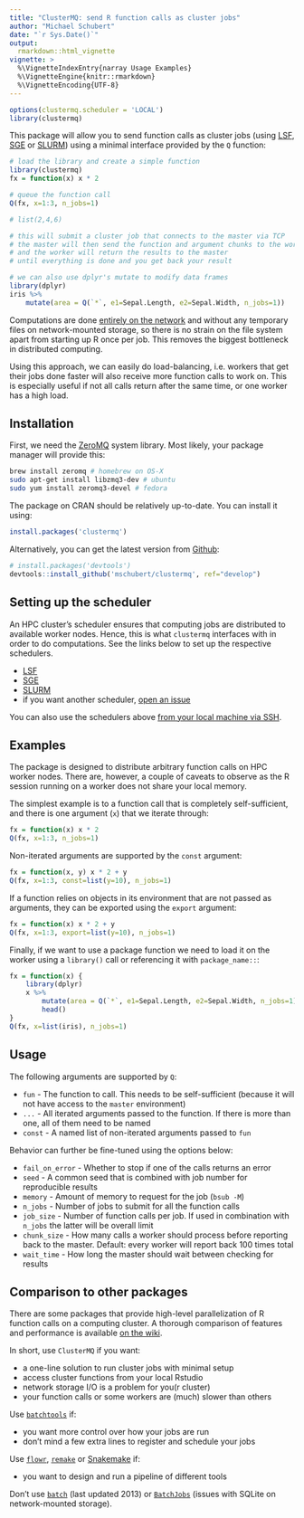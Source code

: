 ```yaml
---
title: "ClusterMQ: send R function calls as cluster jobs"
author: "Michael Schubert"
date: "`r Sys.Date()`"
output:
  rmarkdown::html_vignette
vignette: >
  %\VignetteIndexEntry{narray Usage Examples}
  %\VignetteEngine{knitr::rmarkdown}
  %\VignetteEncoding{UTF-8}
---
```


```r
options(clustermq.scheduler = 'LOCAL')
library(clustermq)
```

This package will allow you to send function calls as cluster jobs (using
[LSF](https://github.com/mschubert/clustermq/wiki/LSF),
[SGE](https://github.com/mschubert/clustermq/wiki/SGE) or
[SLURM](https://github.com/mschubert/clustermq/wiki/SLURM))
using a minimal interface provided by the `Q` function:

```r
# load the library and create a simple function
library(clustermq)
fx = function(x) x * 2

# queue the function call 
Q(fx, x=1:3, n_jobs=1)

# list(2,4,6)

# this will submit a cluster job that connects to the master via TCP
# the master will then send the function and argument chunks to the worker
# and the worker will return the results to the master
# until everything is done and you get back your result

# we can also use dplyr's mutate to modify data frames
library(dplyr)
iris %>%
    mutate(area = Q(`*`, e1=Sepal.Length, e2=Sepal.Width, n_jobs=1))
```

Computations are done [entirely on the
network](https://github.com/armstrtw/rzmq) and without any temporary files on
network-mounted storage, so there is no strain on the file system apart from
starting up R once per job. This removes the biggest bottleneck in distributed
computing.

Using this approach, we can easily do load-balancing, i.e. workers that get
their jobs done faster will also receive more function calls to work on. This
is especially useful if not all calls return after the same time, or one worker
has a high load.

## Installation

First, we need the [ZeroMQ](https://github.com/ropensci/rzmq#installation)
system library. Most likely, your package manager will provide this:

```sh
brew install zeromq # homebrew on OS-X
sudo apt-get install libzmq3-dev # ubuntu
sudo yum install zeromq3-devel # fedora
```

The package on CRAN should be relatively up-to-date. You can install it using:

```r
install.packages('clustermq')
```

Alternatively, you can get the latest version from
[Github](https://github.com/mschubert/clustermq):

```r
# install.packages('devtools')
devtools::install_github('mschubert/clustermq', ref="develop")
```

## Setting up the scheduler

An HPC cluster's scheduler ensures that computing jobs are distributed to
available worker nodes. Hence, this is what `clustermq` interfaces with in
order to do computations. See the links below to set up the respective
schedulers.

* [LSF](https://github.com/mschubert/clustermq/wiki/LSF)
* [SGE](https://github.com/mschubert/clustermq/wiki/SGE)
* [SLURM](https://github.com/mschubert/clustermq/wiki/SLURM)
* if you want another scheduler, [open an issue](https://github.com/mschubert/clustermq/issues/new)

You can also use the schedulers above [from your local machine via SSH](SSH).

## Examples

The package is designed to distribute arbitrary function calls on HPC worker
nodes. There are, however, a couple of caveats to observe as the R session
running on a worker does not share your local memory.

The simplest example is to a function call that is completely self-sufficient,
and there is one argument (`x`) that we iterate through:

```r
fx = function(x) x * 2
Q(fx, x=1:3, n_jobs=1)
```

Non-iterated arguments are supported by the `const` argument:

```r
fx = function(x, y) x * 2 + y
Q(fx, x=1:3, const=list(y=10), n_jobs=1)
```

If a function relies on objects in its environment that are not passed as
arguments, they can be exported using the `export` argument:

```r
fx = function(x) x * 2 + y
Q(fx, x=1:3, export=list(y=10), n_jobs=1)
```

Finally, if we want to use a package function we need to load it on the worker
using a `library()` call or referencing it with `package_name::`:

```r
fx = function(x) {
    library(dplyr)
    x %>%
        mutate(area = Q(`*`, e1=Sepal.Length, e2=Sepal.Width, n_jobs=1)) %>%
        head()
}
Q(fx, x=list(iris), n_jobs=1)
```

## Usage

The following arguments are supported by `Q`:

 * `fun` - The function to call. This needs to be self-sufficient (because it
        will not have access to the `master` environment)
 * `...` - All iterated arguments passed to the function. If there is more than
        one, all of them need to be named
 * `const` - A named list of non-iterated arguments passed to `fun`

Behavior can further be fine-tuned using the options below:

 * `fail_on_error` - Whether to stop if one of the calls returns an error
 * `seed` - A common seed that is combined with job number for reproducible results
 * `memory` - Amount of memory to request for the job (`bsub -M`)
 * `n_jobs` - Number of jobs to submit for all the function calls
 * `job_size` - Number of function calls per job. If used in combination with
        `n_jobs` the latter will be overall limit
 * `chunk_size` - How many calls a worker should process before reporting back
        to the master. Default: every worker will report back 100 times total
 * `wait_time` - How long the master should wait between checking for results

## Comparison to other packages

There are some packages that provide high-level parallelization of R function calls
on a computing cluster. A thorough comparison of features and performance is available
[on the wiki](https://github.com/mschubert/clustermq/wiki#comparison-to-other-packages).

In short, use `ClusterMQ` if you want:

* a one-line solution to run cluster jobs with minimal setup
* access cluster functions from your local Rstudio
* network storage I/O is a problem for you(r cluster)
* your function calls or some workers are (much) slower than others

Use [`batchtools`](https://github.com/mllg/batchtools) if:

* you want more control over how your jobs are run
* don't mind a few extra lines to register and schedule your jobs

Use [`flowr`](https://github.com/sahilseth/flowr),
[`remake`](https://github.com/richfitz/remake)
or [Snakemake](https://snakemake.readthedocs.io/en/latest/) if:

* you want to design and run a pipeline of different tools

Don't use [`batch`](https://cran.r-project.org/package=batch)
(last updated 2013) or [`BatchJobs`](https://github.com/tudo-r/BatchJobs)
(issues with SQLite on network-mounted storage).
